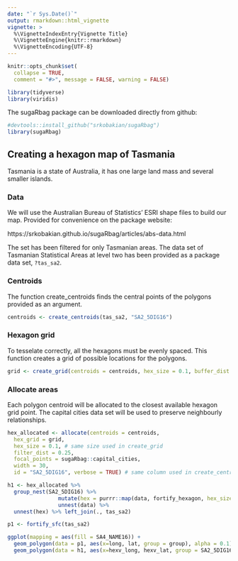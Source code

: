 ```yaml
---
date: "`r Sys.Date()`"
output: rmarkdown::html_vignette
vignette: >
  %\VignetteIndexEntry{Vignette Title}
  %\VignetteEngine{knitr::rmarkdown}
  %\VignetteEncoding{UTF-8}
---
```


```r
knitr::opts_chunk$set(
  collapse = TRUE,
  comment = "#>", message = FALSE, warning = FALSE)
```

```r
library(tidyverse)
library(viridis)
```


The sugaRbag package can be downloaded directly from github:

```r
#devtools::install_github("srkobakian/sugaRbag")
library(sugaRbag)
```


## Creating a hexagon map of Tasmania

Tasmania is a state of Australia, it has one large land mass and several smaller islands.

### Data

We will use the Australian Bureau of Statistics' ESRI shape files to build our map.
Provided for convenience on the package website:

https://srkobakian.github.io/sugaRbag/articles/abs-data.html


The set has been filtered for only Tasmanian areas.
The data set of Tasmanian Statistical Areas at level two has been provided as a package data set, `?tas_sa2`.

### Centroids

The function create_centroids finds the central points of the polygons provided as an argument.

```r
centroids <- create_centroids(tas_sa2, "SA2_5DIG16")
```

### Hexagon grid

To tesselate correctly, all the hexagons must be evenly spaced.
This function creates a grid of possible locations for the polygons.

```r
grid <- create_grid(centroids = centroids, hex_size = 0.1, buffer_dist = 0.1)
```

### Allocate areas

Each polygon centroid will be allocated to the closest available hexagon grid point.
The capital cities data set will be used to preserve neighbourly relationships.

```r
hex_allocated <- allocate(centroids = centroids,
  hex_grid = grid,
  hex_size = 0.1, # same size used in create_grid
  filter_dist = 0.25,
  focal_points = sugaRbag::capital_cities,
  width = 30,
  id = "SA2_5DIG16", verbose = TRUE) # same column used in create_centroids
```


```r
h1 <- hex_allocated %>%
  group_nest(SA2_5DIG16) %>%
                mutate(hex = purrr::map(data, fortify_hexagon, hex_size = 0.1)) %>%
                unnest(data) %>% 
  unnest(hex) %>% left_join(., tas_sa2)

p1 <- fortify_sfc(tas_sa2)

ggplot(mapping = aes(fill = SA4_NAME16)) +
  geom_polygon(data = p1, aes(x=long, lat, group = group), alpha = 0.1) +
  geom_polygon(data = h1, aes(x=hexv_long, hexv_lat, group = SA2_5DIG16))
```



